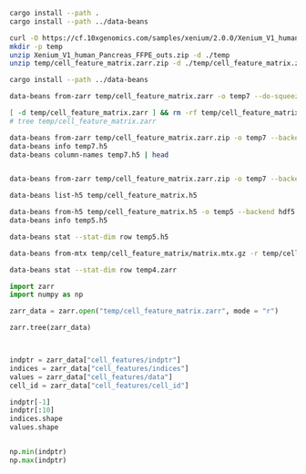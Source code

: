 

```sh
cargo install --path .
cargo install --path ../data-beans
```

```sh
curl -O https://cf.10xgenomics.com/samples/xenium/2.0.0/Xenium_V1_human_Pancreas_FFPE/Xenium_V1_human_Pancreas_FFPE_outs.zip
mkdir -p temp
unzip Xenium_V1_human_Pancreas_FFPE_outs.zip -d ./temp
unzip temp/cell_feature_matrix.zarr.zip -d ./temp/cell_feature_matrix.zarr
```


```sh
cargo install --path ../data-beans

data-beans from-zarr temp/cell_feature_matrix.zarr -o temp7 --do-squeeze --backend hdf5 -d /cell_features/data -i /cell_features/indices -p /cell_features/indptr

[ -d temp/cell_feature_matrix.zarr ] && rm -rf temp/cell_feature_matrix.zarr
# tree temp/cell_feature_matrix.zarr

data-beans from-zarr temp/cell_feature_matrix.zarr.zip -o temp7 --backend hdf5
data-beans info temp7.h5
data-beans column-names temp7.h5 | head


data-beans from-zarr temp/cell_feature_matrix.zarr.zip -o temp7 --backend hdf5 -d /cell_features/data -i /cell_features/indices -p /cell_features/indptr --pointer-type row

data-beans list-h5 temp/cell_feature_matrix.h5

data-beans from-h5 temp/cell_feature_matrix.h5 -o temp5 --backend hdf5
data-beans info temp5.h5

data-beans stat --stat-dim row temp5.h5

data-beans from-mtx temp/cell_feature_matrix/matrix.mtx.gz -r temp/cell_feature_matrix/features.tsv.gz -c temp/cell_feature_matrix/barcodes.tsv.gz -o temp4

data-beans stat --stat-dim row temp4.zarr

```


```python
import zarr
import numpy as np

zarr_data = zarr.open("temp/cell_feature_matrix.zarr", mode = "r")

zarr.tree(zarr_data)



indptr = zarr_data["cell_features/indptr"]
indices = zarr_data["cell_features/indices"]
values = zarr_data["cell_features/data"]
cell_id = zarr_data["cell_features/cell_id"]

indptr[-1]
indptr[:10]
indices.shape
values.shape


np.min(indptr)
np.max(indptr)
```
